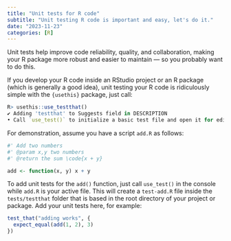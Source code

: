 ```yaml
---
title: "Unit tests for R code"
subtitle: "Unit testing R code is important and easy, let's do it."
date: "2023-11-23"
categories: [R]
---
```


Unit tests help improve code reliability, quality, and collaboration, making your R package more robust and easier to maintain --- so you probably want to do this.

If you develop your R code inside an RStudio project or an R package (which is generally a good idea), unit testing your R code is ridiculously simple with the `{usethis}` package, just call:

```r
R> usethis::use_testthat()
✔ Adding 'testthat' to Suggests field in DESCRIPTION
• Call `use_test()` to initialize a basic test file and open it for editing.
```

For demonstration, assume you have a script `add.R` as follows:

```r
#' Add two numbers
#' @param x,y two numbers
#' @return the sum \code{x + y}

add <- function(x, y) x + y
```

To add unit tests for the `add()` function, just call `use_test()` in the console while `add.R` is your active file. This will create a `test-add.R` file inside the `tests/testthat` folder that is based in the root directory of your project or package. Add your unit tests here, for example:

```r
test_that("adding works", {
  expect_equal(add(1, 2), 3)
})
```



